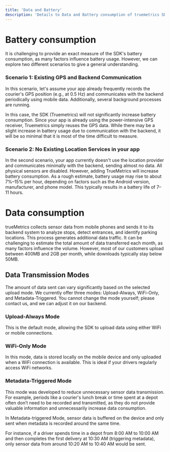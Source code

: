 ```yaml
---
title: 'Data and Battery'
description: 'Details to Data and Battery consumption of truemetrics SDK.'
---
```


# Battery consumption

It is challenging to provide an exact measure of the SDK's battery consumption, as many factors influence battery usage. However, we can explore two different scenarios to give a general understanding.

### Scenario 1: Existing GPS and Backend Communication
In this scenario, let's assume your app already frequently records the courier's GPS position (e.g., at 0.5 Hz) and communicates with the backend periodically using mobile data. Additionally, several background processes are running.

In this case, the SDK (Truemetrics) will not significantly increase battery consumption. Since your app is already using the power-intensive GPS receiver, Truemetrics simply reuses the GPS data. While there may be a slight increase in battery usage due to communication with the backend, it will be so minimal that it is most of the time difficult to measure.

### Scenario 2: No Existing Location Services in your app
In the second scenario, your app currently doesn't use the location provider and communicates minimally with the backend, sending almost no data. All physical sensors are disabled. However, adding TrueMetrics will increase battery consumption. As a rough estimate, battery usage may rise to about 7%–15% per hour, depending on factors such as the Android version, manufacturer, and phone model. This typically results in a battery life of 7–11 hours.

# Data consumption
trueMetrics collects sensor data from mobile phones and sends it to its backend system to analyze stops, detect entrances, and identify parking locations. This process generates additional data traffic. It can be challenging to estimate the total amount of data transferred each month, as many factors influence the volume. However, most of our customers upload between 400MB and 2GB per month, while downloads typically stay below 50MB.

## Data Transmission Modes
The amount of data sent can vary significantly based on the selected upload mode. We currently offer three modes: Upload-Always, WiFi-Only, and Metadata-Triggered. You cannot change the mode yourself; please contact us, and we can adjust it on our backend.

### Upload-Always Mode
This is the default mode, allowing the SDK to upload data using either WiFi or mobile connections.

###  WiFi-Only Mode
In this mode, data is stored locally on the mobile device and only uploaded when a WiFi connection is available. This is ideal if your drivers regularly access WiFi networks.

### Metadata-Triggered Mode
This mode was developed to reduce unnecessary sensor data transmission. For example, periods like a courier's lunch break or time spent at a depot often don’t need to be recorded and transmitted, as they do not provide valuable information and unnecessarily increase data consumption.

In Metadata-triggered Mode, sensor data is buffered on the device and only sent when metadata is recorded around the same time.

For instance, if a driver spends time in a depot from 8:00 AM to 10:00 AM and then completes the first delivery at 10:30 AM (triggering metadata), only sensor data from around 10:20 AM to 10:40 AM would be sent.
